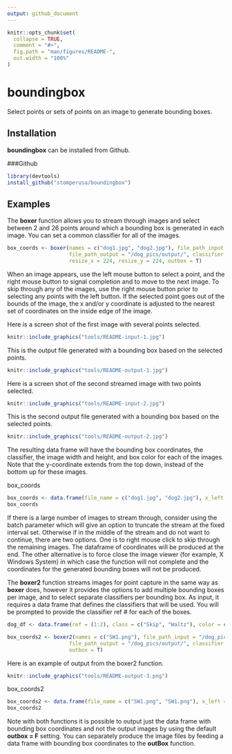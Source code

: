 ```yaml
---
output: github_document
---
```


<!-- README.md is generated from README.Rmd. Please edit that file -->

```r
knitr::opts_chunk$set(
  collapse = TRUE,
  comment = "#>",
  fig.path = "man/figures/README-",
  out.width = "100%"
)
```
# boundingbox

Select points or sets of points on an image to generate bounding boxes.

## Installation

**boundingbox** can be installed from Github.

###Github

``` r
library(devtools)
install_github("stomperusa/boundingbox")
```

## Examples

The **boxer** function allows you to stream through images and select between 2 and 26 points around which a bounding box is generated in each image. You can set a common classifier for all of the images.

``` r
box_coords <- boxer(names = c("dog1.jpg", "dog2.jpg"), file_path_input = "/dog_pics/input/", 
                    file_path_output = "/dog_pics/output/", classifier = "dog", show_classifier = T,
                    resize_x = 224, resize_y = 224, outbox = T)
```
When an image appears, use the left mouse button to select a point, and the right mouse button to signal completion and to move to the next image. To skip through any of the images, use the right mouse button prior to selecting any points with the left button. If the selected point goes out of the bounds of the image, the x and/or y coordinate is adjusted to the nearest set of coordinates on the inside edge of the image. 

Here is a screen shot of the first image with several points selected. 

```r
knitr::include_graphics("tools/README-input-1.jpg")
```


This is the output file generated with a bounding box based on the selected points.
```r
knitr::include_graphics("tools/README-output-1.jpg")
```


Here is a screen shot of the second streamed image with two points selected. 
```r
knitr::include_graphics("tools/README-input-2.jpg")
```


This is the second output file generated with a bounding box based on the selected points.
```r
knitr::include_graphics("tools/README-output-2.jpg")
```

The resulting data frame will have the bounding box coordinates, the classifier, the image width and height, and box color for each of the images. Note that the y-coordinate extends from the top down, instead of the bottom up for these images. 

box_coords
```r
box_coords <- data.frame(file_name = c("dog1.jpg", "dog2.jpg"), x_left = c(19,41), y_top = c(9,5), x_right = c(201, 149), y_bottom = c(223, 216), size_x = c(224, 224), size_y = c(224,224), classifier = "dog", color = "red", stringsAsFactors = F)
box_coords
```

If there is a large number of images to stream through, consider using the batch parameter which will give an option to truncate the stream at the fixed interval set. Otherwise if in the middle of the stream and do not want to continue, there are two options. One is to right mouse click to skip through the remaining images. The dataframe of coordinates will be produced at the end. The other alternative is to force close the image viewer (for example, X Windows System) in which case the function will not complete and the coordinates for the generated bounding boxes will not be produced. 


The **boxer2** function streams images for point capture in the same way as **boxer** does, however it provides the options to add multiple bounding boxes per image, and to select separate classifiers per bounding box. As input, it requires a data frame that defines the classifiers that will be used.  You will be prompted to provide the classifier ref # for each of the boxes. 

``` r
dog_df <- data.frame(ref = (1:2), class = c("Skip", "Waltz"), color = c("red","yellow"), stringsAsFactors = F)

box_coords2 <- boxer2(names = c("SW1.png"), file_path_input = "/dog_pics/input/", 
                    file_path_output = "/dog_pics/output/", classifier = dog_df, show_classifier = T,
                    outbox = T)
```

Here is an example of output from the boxer2 function.

```r
knitr::include_graphics("tools/README-output-3.png")
```

box_coords2
```r
box_coords2 <- data.frame(file_name = c("SW1.png", "SW1.png"), x_left = c(0, 157), y_top = c(9, 123), x_right = c(122, 284), y_bottom = c(110, 245), size_x = c(286, 286), size_y = c(320, 320), classifier = c("Waltz", "Skip"), color = c("yellow", "red"), stringsAsFactors = F)
box_coords2
```

Note with both functions it is possible to output just the data frame with bounding box coordinates and not the output images by using the default **outbox = F** setting.  You can separately produce the image files by feeding a data frame with bounding box coordinates to the **outBox** function.

